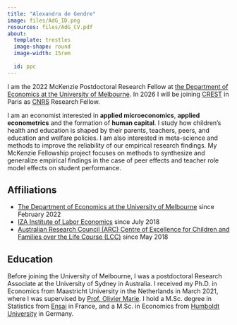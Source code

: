 ```yaml
---
title: "Alexandra de Gendre"
image: files/AdG_ID.png
resources: files/AdG_CV.pdf
about: 
  template: trestles
  image-shape: round
  image-width: 15rem
  
  id: ppc
---
```


:::{#ppc}

I am the 2022 McKenzie Postdoctoral Research Fellow at <a href="https://fbe.unimelb.edu.au/economics" target="_blank">the Department of Economics at the University of Melbourne</a>. In 2026 I will be joining <a href="https://crest.science" target="_blank">CREST</a> in Paris as <a href="https://www.cnrs.fr/en" target="_blank">CNRS</a> Research Fellow. \ 

I am an economist interested in **applied microeconomics**, **applied econometrics** and the formation of **human capital**. I study how children’s health and education is shaped by their parents, teachers, peers, and education and welfare policies. I am also interested in meta-science and methods to improve the reliability of our empirical research findings. My McKenzie Fellowship project focuses on methods to synthesize and generalize empirical findings in the case of peer effects and teacher role model effects on student performance.\

## Affiliations

- <a href="https://fbe.unimelb.edu.au/economics" target="_blank">The Department of Economics at the University of Melbourne</a> since February 2022 \
- <a href="https://www.iza.org/person/26418/alexandra-de-gendre" target="_blank">IZA Institute of Labor Economics</a>  since July 2018 \
- <a href="https://lifecoursecentre.org.au/members/dr-alexandra-de-gendre/" target="_blank">Australian Research Council (ARC) Centre of Excellence for Children and Families over the Life Course (LCC)</a> since May 2018 \

## Education

Before joining the University of Melbourne, I was a postdoctoral Research Associate at the University of Sydney in Australia. I received my Ph.D. in Economics from Maastricht University in the Netherlands in March 2021, where I was supervised by <a href="https://sites.google.com/site/oliviermarie/" target="_blank">Prof. Olivier Marie</a>. I hold a M.Sc. degree in Statistics from <a href="http://ensai.fr/en/" target="_blank">Ensai</a> in France, and a M.Sc. in Economics from <a href="https://www.wiwi.hu-berlin.de/en/mainpage" target="_blank">Humboldt University</a> in Germany.\

:::


